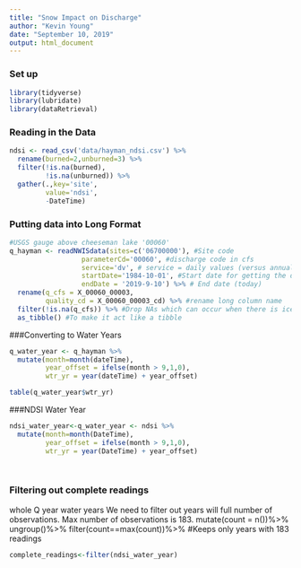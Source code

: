 ```yaml
---
title: "Snow Impact on Discharge"
author: "Kevin Young"
date: "September 10, 2019"
output: html_document
---
```


### Set up
```r
library(tidyverse) 
library(lubridate)
library(dataRetrieval)
```


### Reading in the Data
```r
ndsi <- read_csv('data/hayman_ndsi.csv') %>%
  rename(burned=2,unburned=3) %>%
  filter(!is.na(burned),
         !is.na(unburned)) %>%
  gather(.,key='site',
         value='ndsi',
         -DateTime)
```

### Putting data into Long Format

```r
#USGS gauge above cheeseman lake '00060'
q_hayman <- readNWISdata(sites=c('06700000'), #Site code 
                  parameterCd='00060', #discharge code in cfs
                  service='dv', # service = daily values (versus annual)
                  startDate='1984-10-01', #Start date for getting the data
                  endDate = '2019-9-10') %>% # End date (today) 
  rename(q_cfs = X_00060_00003,
         quality_cd = X_00060_00003_cd) %>% #rename long column name
  filter(!is.na(q_cfs)) %>% #Drop NAs which can occur when there is ice or sensor breaks
  as_tibble() #To make it act like a tibble
```

###Converting to Water Years

```r
q_water_year <- q_hayman %>%
  mutate(month=month(dateTime),
         year_offset = ifelse(month > 9,1,0),
         wtr_yr = year(dateTime) + year_offset)

table(q_water_year$wtr_yr)

```

###NDSI Water Year
```r
ndsi_water_year<-q_water_year <- ndsi %>%
  mutate(month=month(DateTime),
         year_offset = ifelse(month > 9,1,0),
         wtr_yr = year(DateTime) + year_offset)

  
```



### Filtering out complete readings

whole Q year water years
We need to filter out years will full number of observations. Max number of observations is 183. 
mutate(count = n())%>%
ungroup()%>%
filter(count==max(count))%>% #Keeps only years with 183 readings

```r
complete_readings<-filter(ndsi_water_year) 

```
 

